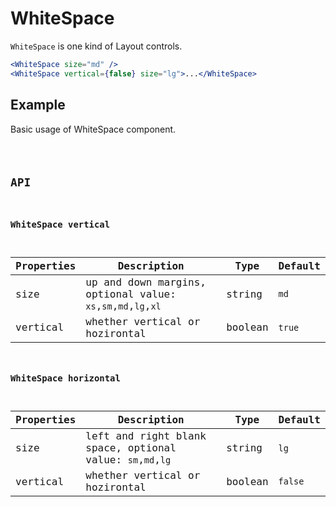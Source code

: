 # WhiteSpace

`WhiteSpace` is one kind of Layout controls.

```jsx pure
<WhiteSpace size="md" />
<WhiteSpace vertical={false} size="lg">...</WhiteSpace>
```

## Example

Basic usage of WhiteSpace component.

<code src="./demo/Example.tsx" />

## API

### WhiteSpace vertical

| Properties | Description                                                   | Type    | Default |
| ---------- | ------------------------------------------------------------- | ------- | ------- |
| size       | up and down margins, optional value: `xs`,`sm`,`md`,`lg`,`xl` | string  | `md`    |
| vertical   | whether vertical or hozirontal                                | boolean | `true`  |

### WhiteSpace horizontal

| Properties | Description                                                | Type    | Default |
| ---------- | ---------------------------------------------------------- | ------- | ------- |
| size       | left and right blank space, optional value: `sm`,`md`,`lg` | string  | `lg`    |
| vertical   | whether vertical or hozirontal                             | boolean | `false` |
